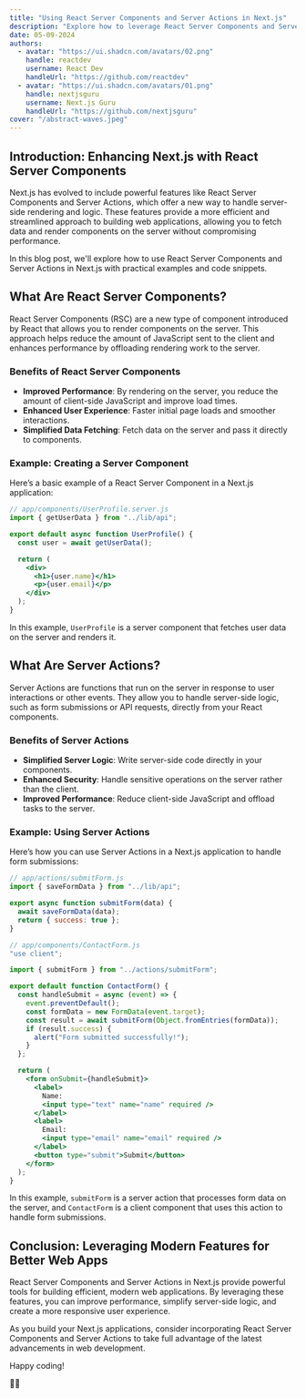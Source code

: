 ```yaml
---
title: "Using React Server Components and Server Actions in Next.js"
description: "Explore how to leverage React Server Components and Server Actions in Next.js to build modern, efficient web applications. Learn how these features enhance performance and simplify server-side logic."
date: 05-09-2024
authors:
  - avatar: "https://ui.shadcn.com/avatars/02.png"
    handle: reactdev
    username: React Dev
    handleUrl: "https://github.com/reactdev"
  - avatar: "https://ui.shadcn.com/avatars/01.png"
    handle: nextjsguru
    username: Next.js Guru
    handleUrl: "https://github.com/nextjsguru"
cover: "/abstract-waves.jpeg"
---
```


## Introduction: Enhancing Next.js with React Server Components

Next.js has evolved to include powerful features like React Server Components and Server Actions, which offer a new way to handle server-side rendering and logic. These features provide a more efficient and streamlined approach to building web applications, allowing you to fetch data and render components on the server without compromising performance.

In this blog post, we'll explore how to use React Server Components and Server Actions in Next.js with practical examples and code snippets.

## What Are React Server Components?

React Server Components (RSC) are a new type of component introduced by React that allows you to render components on the server. This approach helps reduce the amount of JavaScript sent to the client and enhances performance by offloading rendering work to the server.

### Benefits of React Server Components

- **Improved Performance**: By rendering on the server, you reduce the amount of client-side JavaScript and improve load times.
- **Enhanced User Experience**: Faster initial page loads and smoother interactions.
- **Simplified Data Fetching**: Fetch data on the server and pass it directly to components.

### Example: Creating a Server Component

Here’s a basic example of a React Server Component in a Next.js application:

```jsx
// app/components/UserProfile.server.js
import { getUserData } from "../lib/api";

export default async function UserProfile() {
  const user = await getUserData();

  return (
    <div>
      <h1>{user.name}</h1>
      <p>{user.email}</p>
    </div>
  );
}
```

In this example, `UserProfile` is a server component that fetches user data on the server and renders it.

## What Are Server Actions?

Server Actions are functions that run on the server in response to user interactions or other events. They allow you to handle server-side logic, such as form submissions or API requests, directly from your React components.

### Benefits of Server Actions

- **Simplified Server Logic**: Write server-side code directly in your components.
- **Enhanced Security**: Handle sensitive operations on the server rather than the client.
- **Improved Performance**: Reduce client-side JavaScript and offload tasks to the server.

### Example: Using Server Actions

Here’s how you can use Server Actions in a Next.js application to handle form submissions:

```jsx
// app/actions/submitForm.js
import { saveFormData } from "../lib/api";

export async function submitForm(data) {
  await saveFormData(data);
  return { success: true };
}
```

```jsx
// app/components/ContactForm.js
"use client";

import { submitForm } from "../actions/submitForm";

export default function ContactForm() {
  const handleSubmit = async (event) => {
    event.preventDefault();
    const formData = new FormData(event.target);
    const result = await submitForm(Object.fromEntries(formData));
    if (result.success) {
      alert("Form submitted successfully!");
    }
  };

  return (
    <form onSubmit={handleSubmit}>
      <label>
        Name:
        <input type="text" name="name" required />
      </label>
      <label>
        Email:
        <input type="email" name="email" required />
      </label>
      <button type="submit">Submit</button>
    </form>
  );
}
```

In this example, `submitForm` is a server action that processes form data on the server, and `ContactForm` is a client component that uses this action to handle form submissions.

## Conclusion: Leveraging Modern Features for Better Web Apps

React Server Components and Server Actions in Next.js provide powerful tools for building efficient, modern web applications. By leveraging these features, you can improve performance, simplify server-side logic, and create a more responsive user experience.

As you build your Next.js applications, consider incorporating React Server Components and Server Actions to take full advantage of the latest advancements in web development.

Happy coding!

🚀✨

